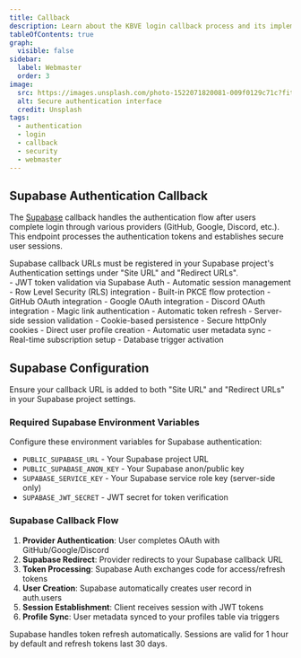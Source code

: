 ```yaml
---
title: Callback
description: Learn about the KBVE login callback process and its implementation for secure user authentication.
tableOfContents: true
graph:
  visible: false
sidebar:
  label: Webmaster
  order: 3
image:
  src: https://images.unsplash.com/photo-1522071820081-009f0129c71c?fit=crop&w=1400&h=700&q=75
  alt: Secure authentication interface
  credit: Unsplash
tags:
  - authentication
  - login
  - callback
  - security
  - webmaster
---
```



<AstroCallback  />

## Supabase Authentication Callback

The [Supabase](/application/supabase/) callback handles the authentication flow after users complete login through various providers (GitHub, Google, Discord, etc.). This endpoint processes the authentication tokens and establishes secure user sessions.

<Aside type="tip">
Supabase callback URLs must be registered in your Supabase project's Authentication settings under "Site URL" and "Redirect URLs".
</Aside>

<CardGrid>
  <Card title="Supabase Auth Features" icon="shield">
    - JWT token validation via Supabase Auth
    - Automatic session management
    - Row Level Security (RLS) integration
    - Built-in PKCE flow protection
  </Card>
  
  <Card title="Provider Support" icon="globe">
    - GitHub OAuth integration
    - Google OAuth integration
    - Discord OAuth integration
    - Magic link authentication
  </Card>
  
  <Card title="Session Handling" icon="laptop">
    - Automatic token refresh
    - Server-side session validation
    - Cookie-based persistence
    - Secure httpOnly cookies
  </Card>
  
  <Card title="Supabase Integration" icon="database">
    - Direct user profile creation
    - Automatic user metadata sync
    - Real-time subscription setup
    - Database trigger activation
  </Card>
</CardGrid>

## Supabase Configuration

<Aside type="caution">
Ensure your callback URL is added to both "Site URL" and "Redirect URLs" in your Supabase project settings.
</Aside>

### Required Supabase Environment Variables

Configure these environment variables for Supabase authentication:

- `PUBLIC_SUPABASE_URL` - Your Supabase project URL
- `PUBLIC_SUPABASE_ANON_KEY` - Your Supabase anon/public key
- `SUPABASE_SERVICE_KEY` - Your Supabase service role key (server-side only)
- `SUPABASE_JWT_SECRET` - JWT secret for token verification

### Supabase Callback Flow

1. **Provider Authentication**: User completes OAuth with GitHub/Google/Discord
2. **Supabase Redirect**: Provider redirects to your Supabase callback URL
3. **Token Processing**: Supabase Auth exchanges code for access/refresh tokens
4. **User Creation**: Supabase automatically creates user record in auth.users
5. **Session Establishment**: Client receives session with JWT tokens
6. **Profile Sync**: User metadata synced to your profiles table via triggers

<Aside type="note">
Supabase handles token refresh automatically. Sessions are valid for 1 hour by default and refresh tokens last 30 days.
</Aside>
